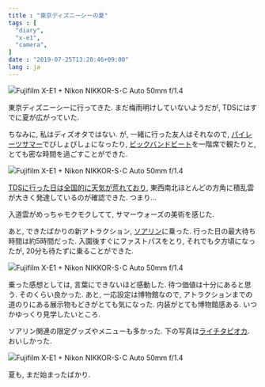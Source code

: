 ```yaml
---
title : "東京ディズニーシーの夏"
tags : [
  "diary",
  "x-e1",
  "camera",
]
date : "2019-07-25T13:20:46+09:00"
lang : ja
---
```


![Fujifilm X-E1 + Nikon NIKKOR-S･C Auto 50mm f/1.4](./disney-sea-1.jpg)

東京ディズニーシーに行ってきた. まだ梅雨明けしていないようだが, TDSにはすでに夏が広がっていた.

ちなみに, 私はディズオタではない.
が, 一緒に行った友人はそれなので, 
[パイレーツサマー](https://www.tokyodisneyresort.jp/tds/show/detail/943/)でびしょびしょになったり, 
[ビックバンドビート](https://www.tokyodisneyresort.jp/tds/show/detail/926/)を一階席で観たりと, 
とても密な時間を過ごすことができた.

![Fujifilm X-E1 + Nikon NIKKOR-S･C Auto 50mm f/1.4](./disney-sea-2.jpg)

[TDSに行った日は全国的に天気が荒れており](http://web.archive.org/web/20190725023203/https://www3.nhk.or.jp/news/html/20190724/k10012005941000.html?utm_int=news-saigai_contents_list-items_016), 東西南北ほとんどの方角に積乱雲が大きく発達しているのが確認できた. つまり...

入道雲がめっちゃモクモクしてて, サマーウォーズの美術を感じた.   

あと, できたばかりの新アトラクション, [ソアリン](https://www.tokyodisneyresort.jp/treasure/soaring/)に乗った.
行った日の最大待ち時間は約5時間だった.
入園後すぐにファストパスをとり, 
それでも夕方頃になったが, 
20分も待たずに乗ることができた.

![Fujifilm X-E1 + Nikon NIKKOR-S･C Auto 50mm f/1.4](./disney-sea-3.jpg)

乗った感想としては, 言葉にできないほど感動した. 待つ価値は十分にあると思う. そのくらい良かった.
あと, 一応設定は博物館なので, アトラクションまでの道のりにある展示物もどきがとても気になった.
内装がとても博物館感ある. いつかゆっくり見学したいところ.

ソアリン関連の限定グッズやメニューも多かった. 下の写真は[ライチタピオカ](https://www.tokyodisneyresort.jp/menu/3748/). おいしかった.

![Fujifilm X-E1 + Nikon NIKKOR-S･C Auto 50mm f/1.4](./disney-sea-4.jpg)

夏も, まだ始まったばかり.

